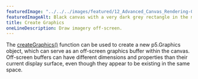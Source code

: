 ---
featuredImage: "../../../images/featured/12_Advanced_Canvas_Rendering-00_Create_Graphics-thumbnail.png"
featuredImageAlt: Black canvas with a very dark grey rectangle in the middle. A white circle is at the edge of the rectangle.
title: Create Graphics
oneLineDescription: Draw imagery off-screen.
---

The
<a href="https://p5js.org/reference/p5/createGraphics" target="_blank">createGraphics()</a>
function can be used to create a new p5.Graphics object, which can serve as
an off-screen graphics buffer within the canvas. Off-screen buffers can have
different dimensions and properties than their current display surface, even
though they appear to be existing in the same space.
